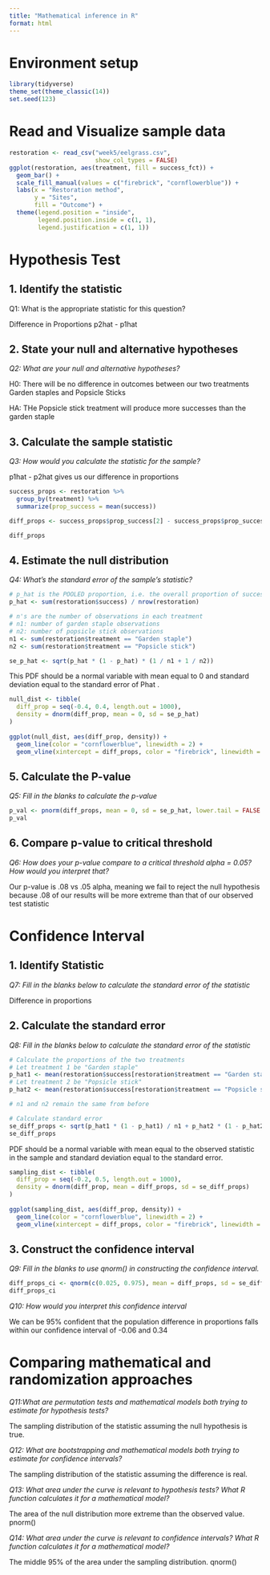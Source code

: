 ```yaml
---
title: "Mathematical inference in R"
format: html
---
```


# Environment setup
```r
library(tidyverse)
theme_set(theme_classic(14))
set.seed(123)
```

# Read and Visualize sample data
```r
restoration <- read_csv("week5/eelgrass.csv",
                        show_col_types = FALSE)
ggplot(restoration, aes(treatment, fill = success_fct)) +
  geom_bar() +
  scale_fill_manual(values = c("firebrick", "cornflowerblue")) +
  labs(x = "Restoration method",
       y = "Sites",
       fill = "Outcome") +
  theme(legend.position = "inside",
        legend.position.inside = c(1, 1),
        legend.justification = c(1, 1))
```

# Hypothesis Test

## 1. Identify the statistic
Q1: What is the appropriate statistic for this question?

Difference in Proportions p2hat - p1hat

## 2.  State your null and alternative hypotheses
*Q2: What are your null and alternative hypotheses?*

H0: There will be no difference in outcomes between our two treatments Garden staples and Popsicle Sticks

HA: THe Popsicle stick treatment will produce more successes than the garden staple

## 3. Calculate the sample statistic
*Q3: How would you calculate the statistic for the sample?*

p1hat - p2hat gives us our difference in proportions

```r
success_props <- restoration %>% 
  group_by(treatment) %>% 
  summarize(prop_success = mean(success))

diff_props <- success_props$prop_success[2] - success_props$prop_success[1]

diff_props
```

## 4. Estimate the null distribution
*Q4: What's the standard error of the sample's statistic?*

```r
# p_hat is the POOLED proportion, i.e. the overall proportion of success
p_hat <- sum(restoration$success) / nrow(restoration)

# n's are the number of observations in each treatment
# n1: number of garden staple observations
# n2: number of popsicle stick observations
n1 <- sum(restoration$treatment == "Garden staple")
n2 <- sum(restoration$treatment == "Popsicle stick")

se_p_hat <- sqrt(p_hat * (1 - p_hat) * (1 / n1 + 1 / n2))
```
 This PDF should be a normal variable with mean equal to 0 and standard deviation equal to the standard error of Phat
.
```r
null_dist <- tibble(
  diff_prop = seq(-0.4, 0.4, length.out = 1000),
  density = dnorm(diff_prop, mean = 0, sd = se_p_hat)
)
 
ggplot(null_dist, aes(diff_prop, density)) +
  geom_line(color = "cornflowerblue", linewidth = 2) +
  geom_vline(xintercept = diff_props, color = "firebrick", linewidth = 2)
```

## 5. Calculate the P-value
*Q5: Fill in the blanks to calculate the p-value*

```r
p_val <- pnorm(diff_props, mean = 0, sd = se_p_hat, lower.tail = FALSE )
p_val
```
## 6. Compare p-value to critical threshold
*Q6: How does your p-value compare to a critical threshold alpha = 0.05? How would you interpret that?*

Our p-value is .08 vs .05 alpha, meaning we fail to reject the null hypothesis because .08 of our results will be more extreme than that of our observed test statistic

# Confidence Interval

## 1. Identify Statistic
*Q7: Fill in the blanks below to calculate the standard error of the statistic*

Difference in proportions

## 2. Calculate the standard error
*Q8: Fill in the blanks below to calculate the standard error of the statistic*

```r
# Calculate the proportions of the two treatments
# Let treatment 1 be "Garden staple"
p_hat1 <- mean(restoration$success[restoration$treatment == "Garden staple"])
# Let treatment 2 be "Popsicle stick"
p_hat2 <- mean(restoration$success[restoration$treatment == "Popsicle stick"])

# n1 and n2 remain the same from before

# Calculate standard error
se_diff_props <- sqrt(p_hat1 * (1 - p_hat1) / n1 + p_hat2 * (1 - p_hat2) / n2)
se_diff_props
```
PDF should be a normal variable with mean equal to the observed statistic in the sample and standard deviation equal to the standard error.
```r
sampling_dist <- tibble(
  diff_prop = seq(-0.2, 0.5, length.out = 1000),
  density = dnorm(diff_prop, mean = diff_props, sd = se_diff_props)
)
 
ggplot(sampling_dist, aes(diff_prop, density)) +
  geom_line(color = "cornflowerblue", linewidth = 2) +
  geom_vline(xintercept = diff_props, color = "firebrick", linewidth = 2)
```

## 3. Construct the confidence interval
*Q9: Fill in the blanks to use qnorm() in constructing the confidence interval.*
```r
diff_props_ci <- qnorm(c(0.025, 0.975), mean = diff_props, sd = se_diff_props)
diff_props_ci
```

*Q10: How would you interpret this confidence interval*

We can be 95% confident that the population difference in proportions falls within our confidence interval of -0.06 and 0.34

# Comparing mathematical and randomization approaches

*Q11:What are permutation tests and mathematical models both trying to estimate for hypothesis tests?*

The sampling distribution of the statistic assuming the null hypothesis is true.

*Q12: What are bootstrapping and mathematical models both trying to estimate for confidence intervals?*

The sampling distribution of the statistic assuming the difference is real.

*Q13: What area under the curve is relevant to hypothesis tests? What R function calculates it for a mathematical model?*

The area of the null distribution more extreme than the observed value. pnorm()

*Q14: What area under the curve is relevant to confidence intervals? What R function calculates it for a mathematical model?*

The middle 95% of the area under the sampling distribution. qnorm()